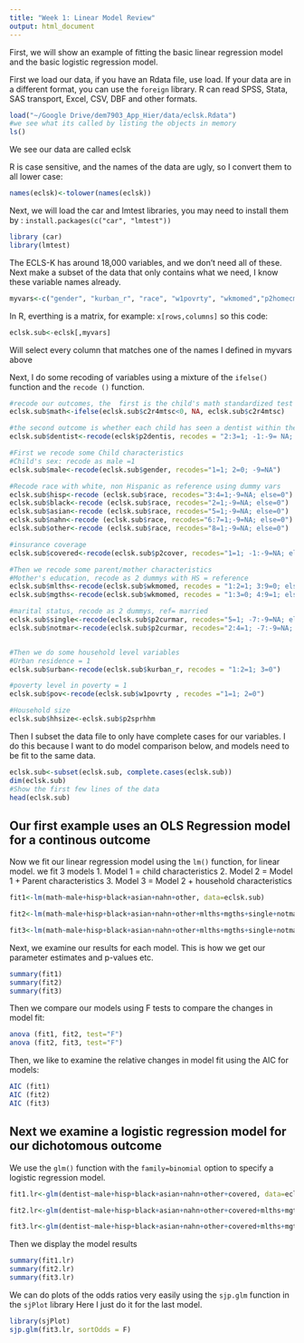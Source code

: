 ```yaml
---
title: "Week 1: Linear Model Review"
output: html_document
---
```


First, we will show an example of fitting the basic linear regression model and the basic logistic regression model. 

First we load our data, if you have an Rdata file, use load. If your data are in a different format, you can use the ` foreign ` library. R can read SPSS, Stata, SAS transport, Excel, CSV, DBF and other formats.

```r
load("~/Google Drive/dem7903_App_Hier/data/eclsk.Rdata")
#we see what its called by listing the objects in memory
ls()
```
We see our data are called eclsk

R is case sensitive, and the names of the data are ugly, so I convert them to all lower case:
```r
names(eclsk)<-tolower(names(eclsk))
```


Next, we will load the car and lmtest libraries, you may need to install them by : 
`install.packages(c("car", "lmtest"))`

```r
library (car)
library(lmtest)
```

The ECLS-K has around 18,000 variables, and we don't need all of these. 
Next make a subset of the data that only contains what we need, I know these variable names already. 
```r
myvars<-c("gender", "kurban_r", "race", "w1povrty", "wkmomed","p2homecm", "p2cover", "p2curmar", "p2sprhhm", "c2r4mtsc", "p2dentis")
```

In R, everthing is a matrix, for example: `x[rows,columns]`
so this code: 
```r
eclsk.sub<-eclsk[,myvars]
```
Will select every column that matches one of the names I defined in myvars above

Next, I do some recoding of variables using a mixture of the ` ifelse()` function and the `recode ()` function.
```r
#recode our outcomes, the  first is the child's math standardized test score  in Kindergarten
eclsk.sub$math<-ifelse(eclsk.sub$c2r4mtsc<0, NA, eclsk.sub$c2r4mtsc)

#the second outcome is whether each child has seen a dentist within the last year
eclsk.sub$dentist<-recode(eclsk$p2dentis, recodes = "2:3=1; -1:-9= NA; else=0")

#First we recode some Child characteristics
#Child's sex: recode as male =1
eclsk.sub$male<-recode(eclsk.sub$gender, recodes="1=1; 2=0; -9=NA")

#Recode race with white, non Hispanic as reference using dummy vars
eclsk.sub$hisp<-recode (eclsk.sub$race, recodes="3:4=1;-9=NA; else=0")
eclsk.sub$black<-recode (eclsk.sub$race, recodes="2=1;-9=NA; else=0")
eclsk.sub$asian<-recode (eclsk.sub$race, recodes="5=1;-9=NA; else=0")
eclsk.sub$nahn<-recode (eclsk.sub$race, recodes="6:7=1;-9=NA; else=0")
eclsk.sub$other<-recode (eclsk.sub$race, recodes="8=1;-9=NA; else=0")

#insurance coverage
eclsk.sub$covered<-recode(eclsk.sub$p2cover, recodes="1=1; -1:-9=NA; else=0")

#Then we recode some parent/mother characteristics
#Mother's education, recode as 2 dummys with HS = reference
eclsk.sub$mlths<-recode(eclsk.sub$wkmomed, recodes = "1:2=1; 3:9=0; else = NA")
eclsk.sub$mgths<-recode(eclsk.sub$wkmomed, recodes = "1:3=0; 4:9=1; else =NA") 

#marital status, recode as 2 dummys, ref= married
eclsk.sub$single<-recode(eclsk.sub$p2curmar, recodes="5=1; -7:-9=NA; else=0")
eclsk.sub$notmar<-recode(eclsk.sub$p2curmar, recodes="2:4=1; -7:-9=NA; else=0")


#Then we do some household level variables
#Urban residence = 1
eclsk.sub$urban<-recode(eclsk.sub$kurban_r, recodes = "1:2=1; 3=0")

#poverty level in poverty = 1
eclsk.sub$pov<-recode(eclsk.sub$w1povrty , recodes ="1=1; 2=0")

#Household size
eclsk.sub$hhsize<-eclsk.sub$p2sprhhm
```

Then I subset the data file to only have complete cases for our variables. I do this because I want to do model comparison below, and models need to be fit to the same data.
```r
eclsk.sub<-subset(eclsk.sub, complete.cases(eclsk.sub))
dim(eclsk.sub)
#Show the first few lines of the data
head(eclsk.sub)
```


## Our first example uses an OLS Regression model for a continous outcome
Now we fit our linear regression model using the `lm() ` function, for linear model.
we fit 3 models 
1. Model 1 = child characteristics
2. Model 2 = Model 1 + Parent characteristics
3. Model 3 = Model 2 + household characteristics

```r
fit1<-lm(math~male+hisp+black+asian+nahn+other, data=eclsk.sub)

fit2<-lm(math~male+hisp+black+asian+nahn+other+mlths+mgths+single+notmar, data=eclsk.sub)

fit3<-lm(math~male+hisp+black+asian+nahn+other+mlths+mgths+single+notmar+urban+pov+hhsize, data=eclsk.sub)

```

Next, we examine our results for each model. This is how we get our parameter estimates and p-values etc.
```r
summary(fit1)
summary(fit2)
summary(fit3)
```

Then we compare our models  using F tests to compare the changes in model fit:
```r
anova (fit1, fit2, test="F")
anova (fit2, fit3, test="F")
```

Then, we like to examine the relative changes in model fit using the AIC for models:
```r
AIC (fit1)
AIC (fit2)
AIC (fit3)
```


## Next we examine a logistic regression model for our dichotomous outcome

We use the `glm()` function with the `family=binomial` option to specify a logistic regression model.
```r

fit1.lr<-glm(dentist~male+hisp+black+asian+nahn+other+covered, data=eclsk.sub, family=binomial)

fit2.lr<-glm(dentist~male+hisp+black+asian+nahn+other+covered+mlths+mgths+single+notmar, data=eclsk.sub, family=binomial)

fit3.lr<-glm(dentist~male+hisp+black+asian+nahn+other+covered+mlths+mgths+single+notmar+urban+pov+hhsize, data=eclsk.sub, family=binomial)
```

Then we display the model results
```r
summary(fit1.lr)
summary(fit2.lr)
summary(fit3.lr)
```

We can do plots of the odds ratios very easily using the `sjp.glm` function in the `sjPlot` library
Here I just do it for the last model.
```r
library(sjPlot)
sjp.glm(fit3.lr, sortOdds = F)
```